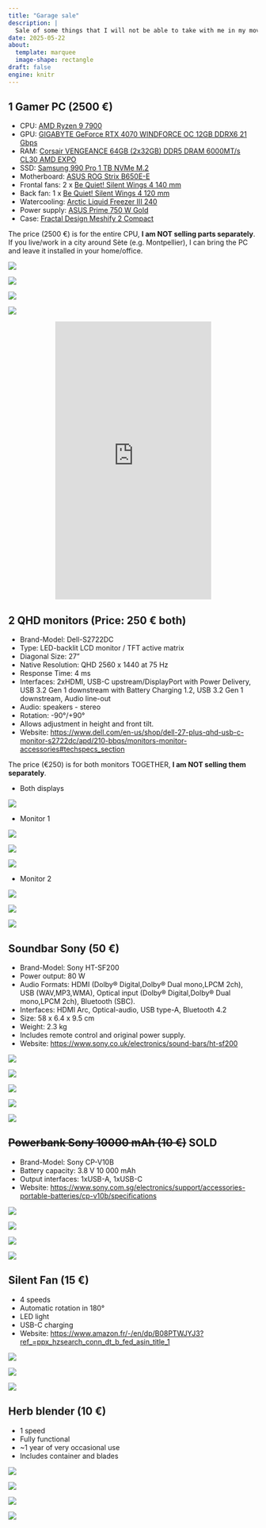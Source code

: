 ```yaml
---
title: "Garage sale"
description: |
  Sale of some things that I will not be able to take with me in my move
date: 2025-05-22
about: 
  template: marquee
  image-shape: rectangle
draft: false
engine: knitr
---
```


## 1 Gamer PC (2500 €)

* CPU: [AMD Ryzen 9 7900](https://www.amd.com/en/products/processors/desktops/ryzen/7000-series/amd-ryzen-9-7900.html)
* GPU: [GIGABYTE GeForce RTX 4070 WINDFORCE OC 12GB DDRX6 21 Gbps](https://www.gigabyte.com/Graphics-Card/GV-N4070WF3OC-12GD-rev-10)
* RAM: [Corsair VENGEANCE 64GB (2x32GB) DDR5 DRAM 6000MT/s CL30 AMD EXPO](https://www.corsair.com/fr/fr/p/memory/cmk64gx5m2b6000z30/vengeance-64gb-2x32gb-ddr5-dram-6000mt-s-cl30-amd-expo-memory-kit-cmk64gx5m2b6000z30)
* SSD: [Samsung 990 Pro 1 TB NVMe M.2](https://www.samsung.com/us/computing/memory-storage/solid-state-drives/990-pro-pcie--4-0-nvme--ssd-1tb-mz-v9p1t0b-am/)
* Motherboard: [ASUS ROG Strix B650E-E](https://rog.asus.com/motherboards/rog-strix/rog-strix-b650e-e-gaming-wifi-model/)
* Frontal fans: 2 x [Be Quiet! Silent Wings 4 140 mm](https://www.bequiet.com/en/casefans/3704)
* Back fan: 1 x [Be Quiet! Silent Wings 4 120 mm](https://www.bequiet.com/en/casefans/3700)
* Watercooling: [Arctic Liquid Freezer III 240](https://www.arctic.de/en/Liquid-Freezer-III-240/ACFRE00134A)
* Power supply: [ASUS Prime 750 W Gold](https://www.asus.com/motherboards-components/power-supply-units/prime/ap-750g/)
* Case: [Fractal Design Meshify 2 Compact](https://www.fractal-design.com/products/cases/meshify/meshify-2-compact/black-tg-dark-tint/)

The price (2500 €) is for the entire CPU, **I am NOT selling parts separately**. If you live/work in a city around Sète (e.g. Montpellier), I can bring the PC and leave it installed in your home/office.

![](images/pc-01.png)

![](images/pc-02.png)

![](images/pc-03.png)

![](images/pc-04.png)

```{=html}
<div style="text-align:center;">
  <iframe width="315" height="560"
  src="https://www.youtube.com/embed/sXGMBHrAwYM"
  frameborder="0"
  allowfullscreen></iframe>
</div>
```



## 2 QHD monitors (Price: 250 € both)

* Brand-Model: Dell-S2722DC
* Type: LED-backlit LCD monitor / TFT active matrix
* Diagonal Size: 27"
* Native Resolution: QHD 2560 x 1440 at 75 Hz
* Response Time: 4 ms
* Interfaces: 2xHDMI, USB-C upstream/DisplayPort with Power Delivery, USB 3.2 Gen 1 downstream with Battery Charging 1.2, USB 3.2 Gen 1 downstream, Audio line-out
* Audio: speakers - stereo
* Rotation: -90°/+90°
* Allows adjustment in height and front tilt.
* Website: <https://www.dell.com/en-us/shop/dell-27-plus-qhd-usb-c-monitor-s2722dc/apd/210-bbqs/monitors-monitor-accessories#techspecs_section>

The price (€250) is for both monitors TOGETHER, **I am NOT selling them separately**.

* Both displays

![](images/displays.jpeg)

* Monitor 1

![](images/display1-01.jpeg)

![](images/display1-02.jpeg)

![](images/display1-03.jpeg)

* Monitor 2

![](images/display2-01.jpeg)

![](images/display2-02.jpeg)

![](images/display2-03.jpeg)

## Soundbar Sony (50 €)

* Brand-Model: Sony HT-SF200
* Power output: 80 W
* Audio Formats: HDMI (Dolby® Digital,Dolby® Dual mono,LPCM 2ch), USB (WAV,MP3,WMA), Optical input (Dolby® Digital,Dolby® Dual mono,LPCM 2ch), Bluetooth (SBC).
* Interfaces: HDMI Arc, Optical-audio, USB type-A, Bluetooth 4.2 
* Size: 58 x 6.4 x 9.5 cm
* Weight: 2.3 kg
* Includes remote control and original power supply.
* Website: <https://www.sony.co.uk/electronics/sound-bars/ht-sf200>

![](images/soundbar-01.jpeg)

![](images/soundbar-02.jpeg)

![](images/soundbar-03.jpeg)

![](images/soundbar-04.jpeg)

![](images/soundbar-05.jpeg)

## ~~Powerbank Sony 10000 mAh (10 €)~~ **SOLD**

* Brand-Model: Sony CP-V10B
* Battery capacity: 3.8 V 10 000 mAh
* Output interfaces: 1xUSB-A, 1xUSB-C
* Website: <https://www.sony.com.sg/electronics/support/accessories-portable-batteries/cp-v10b/specifications>

![](images/pb-01.png)

![](images/pb-02.png)

![](images/pb-03.png)

![](images/pb-04.png)

## Silent Fan (15 €)

* 4 speeds
* Automatic rotation in 180°
* LED light
* USB-C charging
* Website: <https://www.amazon.fr/-/en/dp/B08PTWJYJ3?ref_=ppx_hzsearch_conn_dt_b_fed_asin_title_1>

![](images/fan-01.jpeg)

![](images/fan-02.jpeg)

![](images/fan-03.jpeg)

## Herb blender (10 €)

* 1 speed
* Fully functional
* ~1 year of very occasional use
* Includes container and blades

![](images/mixer-01.jpeg)

![](images/mixer-02.jpeg)

![](images/mixer-03.jpeg)

![](images/mixer-04.jpeg)
